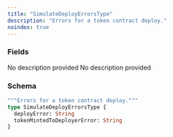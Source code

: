 ```yaml
---
title: "SimulateDeployErrorsType"
description: "Errors for a token contract deploy."
noindex: true
---
```


### Fields

<ResponseField name="deployError" type="String">
  No description provided
</ResponseField>

<ResponseField name="tokenMintedToDeployerError" type="String">
  No description provided
</ResponseField>

### Schema


```graphql 
"""Errors for a token contract deploy."""
type SimulateDeployErrorsType {
  deployError: String
  tokenMintedToDeployerError: String
}
```
